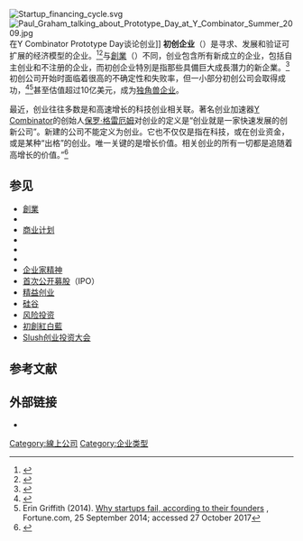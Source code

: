 {{NoteTA
|1=zh-cn:初创企业;zh-tw:新創企業;
|2=zh-cn:初创公司;zh-tw:新創公司;
}}
[[Image:Startup_financing_cycle.svg|thumb]]
[[File:Paul_Graham_talking_about_Prototype_Day_at_Y_Combinator_Summer_2009.jpg|thumb]]在Y Combinator Prototype Day谈论创业]]
'''初创企业'''（{{lang-en|startup company}}）是寻求、发展和验证可扩展的经济模型的企业。<ref>{{Cite news|author=Robehmed|first=Natalie|title=What Is A Startup?|url=https://www.forbes.com/sites/natalierobehmed/2013/12/16/what-is-a-startup/#544a2a9a4c63|accessdate=30 April 2016|work=[[Forbes|Forbes]]|date=16 December 2013|archive-date=2020-01-03|archive-url=https://web.archive.org/web/20200103223037/https://www.forbes.com/sites/natalierobehmed/2013/12/16/what-is-a-startup/#544a2a9a4c63}}</ref><ref name="moves">{{Cite journal|title=All the right moves: How entrepreneurial firms compete effectively|url=http://web.stanford.edu/~rkatila/new/pdf/KatilaSEJ12.pdf|last=Riitta Katila, Eric L. Chen|first=and Henning Piezunka|date=7 June 2012|journal=Strategic Entrepreneurship JNL|accessdate=18 May 2017|issue=2|doi=10.1002/sej.1130|volume=6|pages=116–132|archive-date=2018-11-13|archive-url=https://web.archive.org/web/20181113025337/http://web.stanford.edu/~rkatila/new/pdf/KatilaSEJ12.pdf}}</ref>与[[創業|創業]]（{{Lang-en|entrepreneurship}}）不同，创业包含所有新成立的企业，包括自主创业和不注册的企业，而初创企业特別是指那些具備巨大成長潛力的新企業。<ref>{{Cite web|title=The Differences between Entrepreneurs and Startup Founders|url=https://www.linkedin.com/pulse/20140813173935-8497556-are-entrepreneurs-and-start-up-founders-the-same|accessdate=30 May 2019|work=www.linkedin.com|language=en|archive-date=2020-05-20|archive-url=https://web.archive.org/web/20200520055123/https://www.linkedin.com/pulse/20140813173935-8497556-are-entrepreneurs-and-start-up-founders-the-same}}</ref>初创公司开始时面临着很高的不确定性和失败率，但一小部分初创公司会取得成功，<ref name=":4">{{Cite journal|title=A Dynamic Model of Entrepreneurial Uncertainty and Business Opportunity Identification: Exploration as a Mediator and Entrepreneurial Self-Efficacy as a Moderator|last=Schmitt|first=A.|date=2018|journal=Entrepreneurship Theory and Practice|issue=6|doi=10.1177/1042258717721482|volume=42|pages=835–859}}</ref><ref name="Griffith2014">Erin Griffith (2014). [http://fortune.com/2014/09/25/why-startups-fail-according-to-their-founders/ Why startups fail, according to their founders] {{Wayback|url=http://fortune.com/2014/09/25/why-startups-fail-according-to-their-founders/ |date=20210217190420 }}, Fortune.com, 25 September 2014; accessed 27 October 2017</ref>甚至估值超过10亿美元，成为[[独角兽企业|独角兽企业]]。

最近，创业往往多数是和高速增长的科技创业相关联。著名创业加速器[[Y_Combinator_(公司)|Y Combinator]]的创始人[[保罗·格雷厄姆|保罗·格雷厄姆]]对创业的定义是“创业就是一家快速发展的创新公司”。新建的公司不能定义为创业。它也不仅仅是指在科技，或在创业资金，或是某种“出格”的创业。唯一关键的是增长价值。相关创业的所有一切都是追随着高增长的价值。”<ref>{{cite web|last=格雷厄姆|first=保罗|url=http://www.paulgraham.com/growth.html/|title=Startup is growth|date=September 2012|accessdate=Oct 18, 2012|deadurl=yes|archiveurl=https://web.archive.org/web/20121018115631/http://paulgraham.com/growth.html|archivedate=2012-10-18}}</ref>
==参见==
{{div col|colwidth=20em}}
* [[創業|創業]]
* {{Link-en|商业机会|Business opportunity}}
* [[商业计划|商业计划]]
* {{Link-en|创业生态体系|Entrepreneurship Ecosystem}}
* {{Link-en|创业教育|Entrepreneurship education}}
* {{Link-en|互联网公司|dot-com company}}
* [[企业家精神|企业家精神]]
* [[首次公开募股|首次公开募股]]（IPO）
* [[精益创业|精益创业]]
* [[硅谷|硅谷]] 
* [[风险投资|风险投资]]
* [[初創紅白藍|初創紅白藍]]
* [[Slush创业投资大会|Slush创业投资大会]]
{{div col end}}

==参考文献==
{{Reflist}}

==外部链接==
* {{cite web|url=http://purl.fdlp.gov/GPO/gpo22743|title=获取资金：高速增长的创业可孕育新工作和创新报告|date=2011年7月20日|language=en}}

{{DEFAULTSORT:Startup Company}}

[[Category:線上公司|Category:線上公司]]
[[Category:企业类型|Category:企业类型]]
